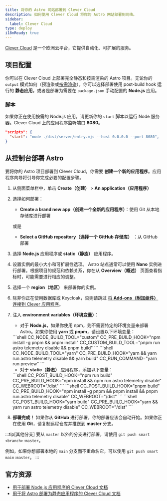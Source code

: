 ```yaml
---
title: 将你的 Astro 网站部署到 Clever Cloud
description: 如何使用 Clever Cloud 将你的 Astro 网站部署到网络。
sidebar:
  label: Clever Cloud
type: deploy
i18nReady: true
---
```


[Clever Cloud](https://clever-cloud.com) 是一个欧洲云平台，它提供自动化、可扩展的服务。

## 项目配置

你可以在 Clever Cloud 上部署完全静态和按需渲染的 Astro 项目。无论你的 `output` 模式如何（预渲染或[按需渲染](/zh-cn/guides/on-demand-rendering/)），你可以选择部署使用 post-build hook 运行的 **静态应用**，或者是部署为需要在 `package.json` 手动配置的 **Node.js** 应用。

### 脚本

如果你正在使用按需的 Node.js 应用，请更新你的 `start` 脚本以运行 Node 服务器。Clever Cloud 上的应用程序监听端口 **8080**。

```json title="package.json"
"scripts": {
  "start": "node ./dist/server/entry.mjs --host 0.0.0.0 --port 8080",
} 
```

## 从控制台部署 Astro

要将你的 Astro 项目部署到 Clever Cloud，你需要 **创建一个新的应用程序**。应用程序向导将引导你完成必要的配置步骤。

<Steps>

1. 从侧面菜单栏中，单击 **Create（创建）** > **An application（应用程序）**
2. 选择如何部署：

    - **Create a brand new app（创建一个全新的应用程序）**：使用 Git 从本地存储库进行部署
    
    或是
    
    - **Select a GitHub repository（选择一个 GitHub 存储库）** ：从 GitHub 部署

3. 选择 **Node.js** 应用程序或 **static（静态）** 应用程序。
4. 设置实例的最小大小和可扩展性选项。 Astro 站点通常可以使用 **Nano** 实例进行部署。根据项目的规范和依赖关系，你在从 **Overview（概述）** 页面查看指标时，可能需要进行相应的调整。
5. 选择一个 **region（地区）** 来部署你的实例。
6. 除非你正在使用数据库或 Keycloak，否则请跳过 [将 **Add-ons（附加组件）** 连接到 Clever 应用程序](https://developers.clever-cloud.com/doc/addons/)。
7. 注入 **environment variables（环境变量）**：

    - 对于 **Node.js**，如果你使用 npm，则不需要特定的环境变量来部署 Astro。如果你使用 **yarn** 或 **pnpm**，请设置以下环境变量：

    <Tabs>
      <TabItem label="pnpm">
      ```shell
      CC_NODE_BUILD_TOOL="custom"
      CC_PRE_BUILD_HOOK="npm install -g pnpm && pnpm install"
      CC_CUSTOM_BUILD_TOOL="pnpm run astro telemetry disable && pnpm build"
      ```
      </TabItem>
      <TabItem label="yarn">
      ```shell
      CC_NODE_BUILD_TOOL="yarn"
      CC_PRE_BUILD_HOOK="yarn && yarn run astro telemetry disable && yarn build"
      CC_RUN_COMMAND="yarn run preview"
      ```
      </TabItem>
    </Tabs>

    - 对于 **static（静态）** 应用程序，添加以下变量：

    <Tabs>
      <TabItem label="npm">
      ```shell
      CC_POST_BUILD_HOOK="npm run build"
      CC_PRE_BUILD_HOOK="npm install && npm run astro telemetry disable"
      CC_WEBROOT="/dist"
      ```
      </TabItem>
      <TabItem label="pnpm">
      ```shell
      CC_POST_BUILD_HOOK="pnpm build"
      CC_PRE_BUILD_HOOK="npm install -g pnpm && pnpm install && pnpm run astro telemetry disable"
      CC_WEBROOT="/dist"
      ```
      </TabItem>
      <TabItem label="yarn">
      ```shell
      CC_POST_BUILD_HOOK="yarn build"
      CC_PRE_BUILD_HOOK="yarn && yarn run astro telemetry disable"
      CC_WEBROOT="/dist"
      ```
      </TabItem>
    </Tabs>


8. **部署完成！** 如果你从 **GitHub** 进行部署，你的部署应该会自动开始。如果你正在使用 **Git**，请复制远程仓库并推送到 **master** 分支。

</Steps>

:::tip[其他分支]
要从 `master` 以外的分支进行部署，请使用 `git push smart <branch>:master`。

例如，如果你想部署本地的 `main` 分支而不重命名它，可以使用 `git push smart main:master`。
:::


## 官方资源
- [用于部署 Node.js 应用程序的 Clever Cloud 文档](https://developers.clever-cloud.com/doc/applications/javascript/nodejs/)
- [用于将 Astro 部署为静态应用程序的 Clever Cloud 文档](https://developers.clever-cloud.com/guides/astro/)
